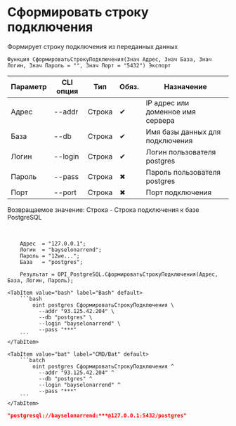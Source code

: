 ﻿---
sidebar_position: 5
---


# Сформировать строку подключения
 Формирует строку подключения из переданных данных



`Функция СформироватьСтрокуПодключения(Знач Адрес, Знач База, Знач Логин, Знач Пароль = "", Знач Порт = "5432") Экспорт`

  | Параметр | CLI опция | Тип | Обяз. | Назначение |
  |-|-|-|-|-|
  | Адрес | --addr | Строка | &#x2714; | IP адрес или доменное имя сервера |
  | База | --db | Строка | &#x2714; | Имя базы данных для подключения |
  | Логин | --login | Строка | &#x2714; | Логин пользователя postgres |
  | Пароль | --pass | Строка | &#x2716; | Пароль пользователя postgres |
  | Порт | --port | Строка | &#x2716; | Порт подключения |

  
  Возвращаемое значение:   Строка -  Строка подключения к базе PostgreSQL

<br/>




```bsl title="Пример использования для 1С:Предприятие/OneScript"
    Адрес  = "127.0.0.1";
    Логин  = "bayselonarrend";
    Пароль = "12we...";
    База   = "postgres";

    Результат = OPI_PostgreSQL.СформироватьСтрокуПодключения(Адрес, База, Логин, Пароль);
```
    

 <Tabs>
  
    <TabItem value="bash" label="Bash" default>
        ```bash
            oint postgres СформироватьСтрокуПодключения \
              --addr "93.125.42.204" \
              --db "postgres" \
              --login "bayselonarrend" \
              --pass "***"
        ```
    </TabItem>
  
    <TabItem value="bat" label="CMD/Bat" default>
        ```batch
            oint postgres СформироватьСтрокуПодключения ^
              --addr "93.125.42.204" ^
              --db "postgres" ^
              --login "bayselonarrend" ^
              --pass "***"
        ```
    </TabItem>
</Tabs>


```json title="Результат"
"postgresql://bayselonarrend:***@127.0.0.1:5432/postgres"
```

